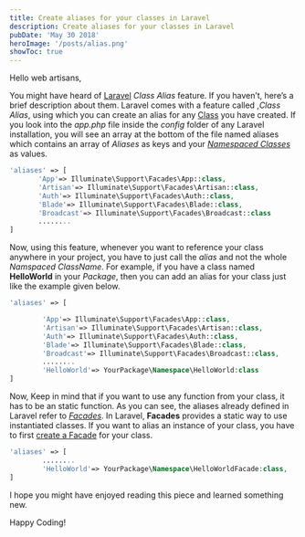 ```yaml
---
title: Create aliases for your classes in Laravel
description: Create aliases for your classes in Laravel
pubDate: 'May 30 2018'
heroImage: '/posts/alias.png'
showToc: true
---
```


Hello web artisans,

You might have heard of [Laravel](https://laravel.com/) *Class Alias* feature. If you haven’t, here’s a brief description about them. Laravel comes with a feature called ,*Class Alias*, using which you can create an alias for any [Class](http://php.net/manual/en/language.oop5.basic.php) you have created. If you look into the *app.php* file inside the *config* folder of  any Laravel installation, you will see an array at the bottom of the file named aliases which contains an array of *Aliases* as keys and your [*Namespaced Classes*](http://php.net/manual/en/language.namespaces.rationale.php) as values.

```php
'aliases' => [
       'App'=> Illuminate\Support\Facades\App::class,
       'Artisan'=> Illuminate\Support\Facades\Artisan::class,
       'Auth'=> Illuminate\Support\Facades\Auth::class,
       'Blade'=> Illuminate\Support\Facades\Blade::class,
       'Broadcast'=> Illuminate\Support\Facades\Broadcast::class
       ........
]
```

Now, using this feature, whenever you want to reference your class anywhere in your project, you have to just call the *alias* and not the whole *Namspaced ClassName*. For example, if you have a class named **HelloWorld** in your *Package*,
then you can add an alias for your class just like the example given below.

```php
'aliases' => [

        'App'=> Illuminate\Support\Facades\App::class,
        'Artisan'=> Illuminate\Support\Facades\Artisan::class,
        'Auth'=> Illuminate\Support\Facades\Auth::class,
        'Blade'=> Illuminate\Support\Facades\Blade::class,
        'Broadcast'=> Illuminate\Support\Facades\Broadcast::class,
        ........
        'HelloWorld'=> YourPackage\Namespace\HelloWorld:class 
]
```


Now, Keep in mind that if you want to use any function from your class, it has to be an static function. As you can see, the aliases already defined in Laravel refer to [*Facades*](https://laravel.com/docs/5.6/facades). In Laravel, **Facades** provides a static way to use instantiated classes. If you want to alias an instance of your class, you have to first [create a Facade](https://laravel.com/docs/5.0/facades#creating-facades) for your class.

```php
'aliases' => [
        ........
        'HelloWorld'=> YourPackage\Namespace\HelloWorldFacade:class, 
]
```
I hope you might have enjoyed reading this piece and learned something new.

Happy Coding!